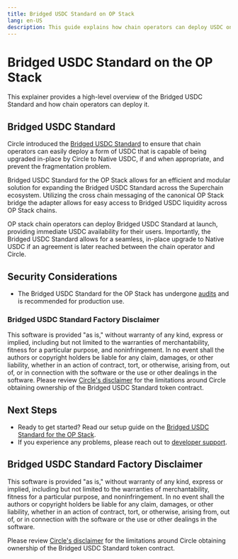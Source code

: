 ```yaml
---
title: Bridged USDC Standard on OP Stack
lang: en-US
description: This guide explains how chain operators can deploy USDC on their OP Stack chain.
---
```



# Bridged USDC Standard on the OP Stack

This explainer provides a high-level overview of the Bridged USDC Standard and how chain operators can deploy it.

## Bridged USDC Standard

Circle introduced the [Bridged USDC Standard](https://www.circle.com/blog/bridged-usdc-standard) to ensure that chain operators can easily deploy a form of USDC that is capable of being upgraded in-place by Circle to Native USDC, if and when appropriate, and prevent the fragmentation problem.

Bridged USDC Standard for the OP Stack allows for an efficient and modular solution for expanding the Bridged USDC Standard across the Superchain ecosystem. Utilizing the cross chain messaging of the canonical OP Stack bridge the adapter allows for easy access to Bridged USDC liquidity across OP Stack chains.

<Callout type="info">
  OP stack chain operators can deploy Bridged USDC Standard at launch, providing immediate USDC availability for their users.
  Importantly, the Bridged USDC Standard allows for a seamless, in-place upgrade to Native USDC if an agreement is later reached between the chain operator and Circle.
</Callout>

## Security Considerations

*   The Bridged USDC Standard for the OP Stack has undergone [audits](https://github.com/defi-wonderland/opUSDC/blob/main/audits/spearbit.pdf) and is recommended for production use.

### Bridged USDC Standard Factory Disclaimer

This software is provided "as is," without warranty of any kind, express or implied, including but not limited to the warranties of merchantability, fitness for a particular purpose, and noninfringement. In no event shall the authors or copyright holders be liable for any claim, damages, or other liability, whether in an action of contract, tort, or otherwise, arising from, out of, or in connection with the software or the use or other dealings in the software.
Please review [Circle's disclaimer](https://github.com/circlefin/stablecoin-evm/blob/master/doc/bridged_USDC_standard.md#for-more-information) for the limitations around Circle obtaining ownership of the Bridged USDC Standard token contract.

## Next Steps

*   Ready to get started? Read our setup guide on the [Bridged USDC Standard for the OP Stack](https://github.com/defi-wonderland/opUSDC#setup).
*   If you experience any problems, please reach out to [developer support](https://github.com/ethereum-optimism/developers/discussions).

## Bridged USDC Standard Factory Disclaimer

This software is provided "as is," without warranty of any kind, express or implied, including but not limited to the warranties of merchantability, fitness for a particular purpose, and noninfringement. In no event shall the authors or copyright holders be liable for any claim, damages, or other liability, whether in an action of contract, tort, or otherwise, arising from, out of, or in connection with the software or the use or other dealings in the software.

Please review [Circle's disclaimer](https://github.com/circlefin/stablecoin-evm/blob/master/doc/bridged_USDC_standard.md#for-more-information) for the limitations around Circle obtaining ownership of the Bridged USDC Standard token contract.

